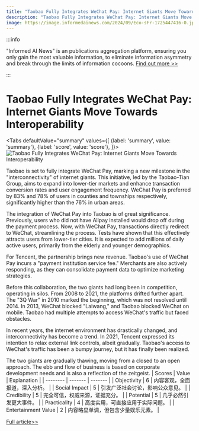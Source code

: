 ```yaml
---
title: "Taobao Fully Integrates WeChat Pay: Internet Giants Move Towards Interoperability"
description: "Taobao Fully Integrates WeChat Pay: Internet Giants Move Towards Interoperability"
image: https://image.informedainews.com/2024/09/Eco-sFr-1725447416-0.jpg
---
```



:::info

"Informed AI News" is an publications aggregation platform, ensuring you only gain the most valuable information, to eliminate information asymmetry and break through the limits of information cocoons.  [Find out more >>](/)

:::

# Taobao Fully Integrates WeChat Pay: Internet Giants Move Towards Interoperability


<Tabs
	defaultValue="summary"
	values={[
	{label: 'summary', value: 'summary'},
	{label: 'score', value: 'score'},
]}>
<TabItem value="summary">
<img
  src="https://image.informedainews.com/2024/09/Eco-sFr-1725447416-0.jpg"
  alt="Taobao Fully Integrates WeChat Pay: Internet Giants Move Towards Interoperability"
/>



Taobao is set to fully integrate WeChat Pay, marking a new milestone in the "interconnectivity" of internet giants. This initiative, led by the Taobao-Tian Group, aims to expand into lower-tier markets and enhance transaction conversion rates and user engagement frequency. WeChat Pay is preferred by 83% and 78% of users in counties and townships respectively, significantly higher than the 76% in urban areas.

The integration of WeChat Pay into Taobao is of great significance. Previously, users who did not have Alipay installed would drop off during the payment process. Now, with WeChat Pay, transactions directly redirect to WeChat, streamlining the process. Tests have shown that this effectively attracts users from lower-tier cities. It is expected to add millions of daily active users, primarily from the elderly and younger demographics.

For Tencent, the partnership brings new revenue. Taobao's use of WeChat Pay incurs a "payment institution service fee." Merchants are also actively responding, as they can consolidate payment data to optimize marketing strategies.

Before this collaboration, the two giants had long been in competition, operating in silos. From 2008 to 2021, the platforms drifted further apart. The "3Q War" in 2010 marked the beginning, which was not resolved until 2014. In 2013, WeChat blocked "Laiwang," and Taobao blocked WeChat on mobile. Taobao had multiple attempts to access WeChat's traffic but faced obstacles.

In recent years, the internet environment has drastically changed, and interconnectivity has become a trend. In 2021, Tencent expressed its intention to relax external link controls, albeit gradually. Taobao's access to WeChat's traffic has been a bumpy journey, but it has finally been realized.

The two giants are gradually thawing, moving from a closed to an open approach. The ebb and flow of business is based on corporate development needs and is also a reflection of the zeitgeist.
</TabItem>
<TabItem value="score">
	| Scores     | Value   | Explanation |
	| -------- | ------- | ------- |
	| Objectivity  | 6    | 内容客观，全面报道，深入分析。    |
	| Social Impact | 5     | 引发广泛社会讨论，影响公众意见。    |
	| Credibility    | 5    | 完全可信，权威来源，证据充分。    |
	| Potential    | 5    | 几乎必然引发更大事件。    |
	| Practicality    | 4    | 高度实用，可直接应用于实际问题。    |
	| Entertainment Value    | 2    | 内容略显单调，但包含少量娱乐元素。    |
</TabItem>
</Tabs>

[Full article>>](https://www.36kr.com/p/2931064434072453)
